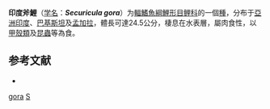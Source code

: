 {{Speciesbox
| taxon = Securicula gora
| status = LC
| status_system = IUCN3.1
| binomial_authority = [[弗朗西斯·布坎南-漢密爾頓|Hamilton]], 1822
| synonyms = *''Chela gora''<br><small>Hamilton, 1822</small>
*''Cyprinus gora''<br><small>Hamilton, 1822</small>
*''Leuciscus cultellus''<br><small>Valenciennes, 1844</small>
*''Opsarius pholicephalus''<br><small>McClelland, 1839</small>
*''Oxygaster gora''<br><small>Hamilton, 1822</small>
*''Pseudoxygaster gora''<br><small>Hamilton, 1822</small>
}}

'''印度斧鯉'''（[[学名|学名]]：'''''Securicula gora'''''）为[[輻鰭魚綱|輻鰭魚綱]][[鯉形目|鯉形目]][[鲤科|鲤科]]的一個[[種|種]]，分布于[[亞洲|亞洲]][[印度|印度]]、[[巴基斯坦|巴基斯坦]]及[[孟加拉|孟加拉]]，體長可達24.5公分，棲息在水表層，屬肉食性，以[[甲殼類|甲殼類]]及[[昆蟲|昆蟲]]等為食。

== 参考文献 ==
{{refbegin}}
*{{FishBase_species|genus=Securicula|species=gora|year=2011|month=12}}
{{refend}}

{{鯉形目小作品}}

{{taxonbar}}
[[Category:印度斧鯉屬|gora]]
[[Category:1822年描述的魚類|S]]